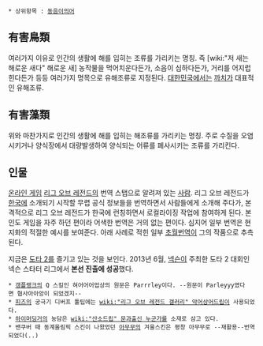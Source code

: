  * 상위항목 : [[동음이의어]]

== 有害鳥類 ==
여러가지 이유로 인간의 생활에 해를 입히는 조류를 가리키는 명칭. 즉 [wiki:"저 새는 해로운 새다" 해로운 새] 농작물을 먹어치운다든가, 소음이 심하다든가, 거리를 어지럽힌다든가 등등 여러가지 명목으로 유해조류로 지정된다. [[대한민국]]에서는 [[까치]]가 대표적인 유해조류.

== 有害藻類 ==
위와 마찬가지로 인간의 생활에 해를 입히는 해조류를 가리키는 명칭. 주로 수질을 오염시키거나 양식장에서 대량발생하여 양식되는 어류를 폐사시키는 조류를 가리킨다.

== 인물 ==
[[온라인 게임]] [[리그 오브 레전드]]의 번역 스탭으로 알려져 있는 [[사람]].
리그 오브 레전드가 [[한국]]에 소개되기 시작할 무렵 공식 정보들을 번역하면서 사람들에게 소개해 주다가, 본격적으로 리그 오브 레전드가 한국에 런칭하면서 로컬라이징 작업에 참여하게 된다.
본인도 게임을 자주 하던 편이라 어색한 번역은 거의 없는 편이다. 심지어 일부 번역은 현지화의 적절한 예시를 보여준다. 아래 사례로 적힌 일부 [[초월번역]]이 그의 작품으로 추측된다.

지금은 [[도타 2]]를 즐기고 있는 것을 보인다. 2013년 6월, [[넥슨]]이 주최한 도타 2 대회인 넥슨 스타터 리그에서 '''본선 진출에 성공'''했다.

 * [[갱플랭크]]의 Q 스킬인 혀어어어업상의 원문은 Parrrley이다. --원문이 Parleyyy였다면 협사아아앙이 되었겠지--
 * [[피즈]]의 궁극기 디버프 툴팁에는 [[wiki:"리그 오브 레전드 갤러리" 악어상어드립]]이 사용되었다.
 * [[하이머딩거]]의 농담은 [[wiki:"산소드립" 문과출신 누군가]]를 소재로 삼고 있다.
 * 밴쿠버 때 동계올림픽 스킨이 나왔었던 [[아무무]]의 겨울스킨은 평창 아무무로 --재활용--번역되었다(..)
